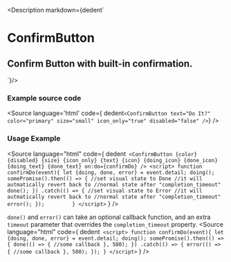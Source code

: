 
<Description markdown={dedent`
# ConfirmButton
## Confirm Button with built-in confirmation.
`}/>

<Meta of={ButtonStories} />
<Canvas of={ButtonStories.Main} />
<Controls />

### Example source code
<Source
  language='html'
  code={ dedent`<ConfirmButton text="Do It?" color="primary" size="small" icon_only="true" disabled="false" />`}
/>

### Usage Example
<Source
  language="html"
  code={
    dedent`
    <ConfirmButton
      {color}
      {disabled}
      {size}
      {icon_only}
      {text}
      {icon}
      {doing_icon}
      {done_icon}
      {doing_text}
      {done_text}
      on:do={confirmDo}
    />
    <script>
      function confirmDo(event){
        let {doing, done, error} = event.detail;
        doing();
        somePromise().then(() => {
          //set visual state to Done
          //it will autmatically revert back to
          //normal state after "completion_timeout"
          done();
        })
        .catch(() => {
          //set visual state to Error
          //it will autmatically revert back to
          //normal state after "completion_timeout"
          error();
        });        
      }
    </script>`
  }
/>

`done()` and `error()` can take an optional callback function, and an extra `timeout` parameter that overrides the `completion_timeout` property.
<Source
  language="html"
  code={
    dedent`
    <script>
      function confirmDo(event){
        let {doing, done, error} = event.detail;
        doing();
        somePromise().then(() => {
          done(() => {
            //some callback
          }, 500);
        })
        .catch(() => {
          error(() => {
            //some callback
          }, 500);
        });
      }
    </script>`
  }
/>

